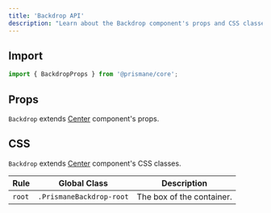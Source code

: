 ---
title: 'Backdrop API'
description: "Learn about the Backdrop component's props and CSS classes."
---

## Import

```js
import { BackdropProps } from '@prismane/core';
```

## Props

`Backdrop` extends [Center](/docs/components-api/center-api) component's props.

## CSS

`Backdrop` extends [Center](/docs/components-api/center-api) component's CSS classes.

| Rule   | Global Class             | Description               |
| ------ | ------------------------ | ------------------------- |
| `root` | `.PrismaneBackdrop-root` | The box of the container. |
